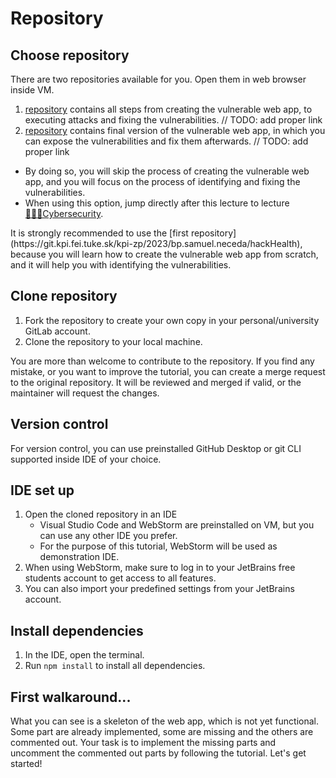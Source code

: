 
# Repository

## Choose repository

There are two repositories available for you.
Open them in web browser inside VM.

1. [repository](https://git.kpi.fei.tuke.sk/kpi-zp/2023/bp.samuel.neceda/hackHealth) contains all steps from creating the vulnerable web app, to executing attacks and fixing the
vulnerabilities. // TODO: add proper link
2. [repository](https://git.kpi.fei.tuke.sk/kpi-zp/2023/bp.samuel.neceda/hackHealth) contains final version of the vulnerable web app, in which you can expose the vulnerabilities and fix
them afterwards. // TODO: add proper link
 * By doing so, you will skip the process of creating the vulnerable web app, and you will focus on the process of
identifying and fixing the vulnerabilities.
 * When using this option, jump directly after this lecture to lecture [🕵🏼‍♂️Cybersecurity](/cybersecurity/codeAnalysis).

<Callout type="warning" emoji="⚠️">
    It is strongly recommended to use the [first
    repository](https://git.kpi.fei.tuke.sk/kpi-zp/2023/bp.samuel.neceda/hackHealth), because you will learn how to
    create the vulnerable web app from
    scratch, and it will
    help you with identifying the vulnerabilities.
</Callout>


## Clone repository

1. Fork the repository to create your own copy in your personal/university GitLab account.
2. Clone the repository to your local machine.

<Callout emoji="💡">
    You are more than welcome to contribute to the repository.
    If you find any mistake, or you want to improve the tutorial, you can create a merge request to the original
    repository.
    It will be reviewed and merged if valid, or the maintainer will request the changes.
</Callout>

## Version control

For version control, you can use preinstalled GitHub Desktop or git CLI supported inside IDE of your choice.

## IDE set up

1. Open the cloned repository in an IDE
    * Visual Studio Code and WebStorm are preinstalled on VM, but you can use any other IDE you prefer.
    * For the purpose of this tutorial, WebStorm will be used as demonstration IDE.
2. When using WebStorm, make sure to log in to your JetBrains free students account to get access to all features.
3. You can also import your predefined settings from your JetBrains account.

## Install dependencies

1. In the IDE, open the terminal.
2. Run `npm install` to install all dependencies.

## First walkaround...

<Callout type="info" emoji="ℹ️">
  What you can see is a skeleton of the web app, which is not yet functional.
Some part are already implemented, some are missing and the others are commented out.
Your task is to implement the missing parts and uncomment the commented out parts by following the tutorial.
Let's get started!
</Callout>


